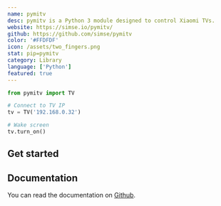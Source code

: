 ```yaml
---
name: pymitv
desc: pymitv is a Python 3 module designed to control Xiaomi TVs.
website: https://simse.io/pymitv/
github: https://github.com/simse/pymitv
color: '#FFDFDF'
icon: /assets/two_fingers.png
stat: pip=pymitv
category: Library
language: ['Python']
featured: true
---
```


<Hero title="pymitv" subtitle="A Python 3 module to control Xiaomi TVs and projectors" />

```python
from pymitv import TV

# Connect to TV IP
tv = TV('192.168.0.32')

# Wake screen
tv.turn_on()
```

## Get started
<GetStarted
step1Title="Install using pip"
step1Content="To install, open your command line and pop in the following: <code>pip install pymitv</code>."
step2Title="Start using"
step2Content="To start using, look at the example above or look at the documentation."
/>

## Documentation
You can read the documentation on [Github](https://github.com/simse/pymitv).